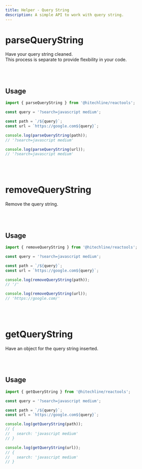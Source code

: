```yaml
---
title: Helper - Query String
description: A simple API to work with query string.
---
```


# parseQueryString

Have your query string cleaned.  
This process is separate to provide flexbility in your code.

<br />
<br />

## Usage

```ts
import { parseQueryString } from '@hitechline/reactools';

const query = '?search=javascript medium';

const path = `/${query}`;
const url = `https://google.com${query}`;

console.log(parseQueryString(path));
// '?search=javascript medium'

console.log(parseQueryString(url));
// '?search=javascript medium'
```

<br />
<br />

# removeQueryString

Remove the query string.

<br />
<br />

## Usage

```ts
import { removeQueryString } from '@hitechline/reactools';

const query = '?search=javascript medium';

const path = `/${query}`;
const url = `https://google.com${query}`;

console.log(removeQueryString(path));
// '/'

console.log(removeQueryString(url));
// 'https://google.com/'
```

<br />
<br />

# getQueryString

Have an object for the query string inserted.

<br />
<br />

## Usage

```ts
import { getQueryString } from '@hitechline/reactools';

const query = '?search=javascript medium';

const path = `/${query}`;
const url = `https://google.com${query}`;

console.log(getQueryString(path));
// {
//   search: 'javascript medium'
// }

console.log(getQueryString(url));
// {
//   search: 'javascript medium'
// }
```

